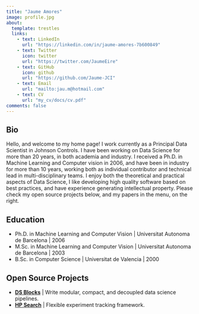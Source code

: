 ```yaml
---
title: "Jaume Amores"
image: profile.jpg
about:
  template: trestles
  links:
    - text: LinkedIn
      url: "https://linkedin.com/in/jaume-amores-7b600849"
    - text: Twitter
      icon: twitter
      url: "https://twitter.com/JaumeEire"
    - text: GitHub
      icon: github
      url: "https://github.com/Jaume-JCI"
    - text: Email
      url: "mailto:jau.m@hotmail.com"
    - text: CV
      url: "my_cv/docs/cv.pdf"
comments: false
---
```

::: {.column-page}

## Bio
Hello, and welcome to my home page! I work currently as a Principal Data Scientist in Johnson Controls. I have been working on Data Science for more than 20 years, in both academia and industry. I received a Ph.D. in Machine Learning and Computer vision in 2006, and have been in industry for more than 10 years, working both as individual contributor and technical lead in multi-disciplinary teams. I enjoy both the theoretical and practical aspects of Data Science, I like developing high quality software based on best practices, and have experience generating intellectual property. Please check my open source projects below, and my papers in the menu, on the right. 
<p></p>

## Education

- Ph.D. in Machine Learning and Computer Vision | Universitat Autonoma de Barcelona | 2006 
- M.Sc. in Machine Learning and Computer Vision | Universitat Autonoma de Barcelona | 2003
- B.Sc. in Computer Science | Universitat de Valencia | 2000

<p></p>

## Open Source Projects

- **[DS Blocks](https://jaume-jci.github.io/ds-blocks/)** | Write modular, compact, and decoupled data science pipelines. 
- **[HP Search](https://github.com/Jaume-JCI/hpsearch)** | Flexible experiment tracking framework.

:::
